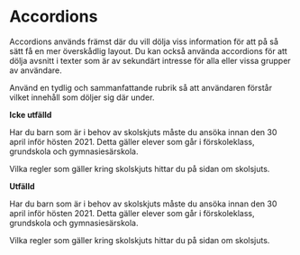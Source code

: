 
<Meta title="Komponenter/Accordions/Översikt" />

# Accordions

Accordions används främst där du vill dölja viss information för att på så sätt få en mer överskådlig layout. Du kan också använda accordions för att dölja avsnitt i texter som är av sekundärt intresse för alla eller vissa grupper av användare.

Använd en tydlig och sammanfattande rubrik så att användaren förstår vilket innehåll som döljer sig där under. 

**Icke utfälld**

<Accordion accordionTitle="Sök skolskjuts innan den 30 april">
    <p>Har du barn som är i behov av skolskjuts måste du ansöka innan den 30 april inför hösten 2021. Detta gäller elever som går i förskoleklass, grundskola och gymnasiesärskola.</p>
    <p>Vilka regler som gäller kring skolskjuts hittar du på sidan om skolsjuts.</p>
</Accordion>


**Utfälld**

<Accordion accordionTitle="Sök skolskjuts innan den 30 april" initalOpen={true}>
    <p>Har du barn som är i behov av skolskjuts måste du ansöka innan den 30 april inför hösten 2021. Detta gäller elever som går i förskoleklass, grundskola och gymnasiesärskola.</p>
    <p>Vilka regler som gäller kring skolskjuts hittar du på sidan om skolsjuts.</p>
</Accordion>
